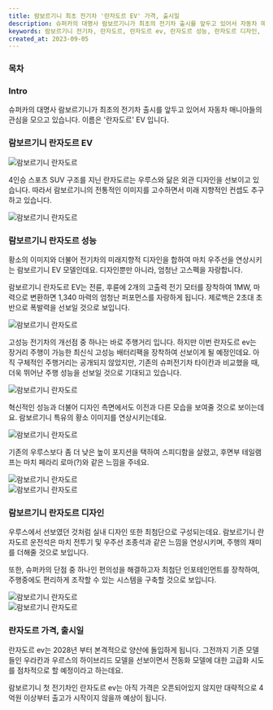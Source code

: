 ```yaml
---
title: 람보르기니 최초 전기차 '란자도르 EV' 가격, 출시일
description: 슈퍼카의 대명사 람보르기니가 최초의 전기차 출시를 앞두고 있어서 자동차 매니아들의 관심을 모으고  있습니다. 이름은 '란자도르' EV 입니다. 4인승 스포츠 SUV 구조를 지닌 란자도르는 우루스와 닮은 외관 디자인을 선보이고 있습니다. 따라서 람보르기니의 전통적인 이미지를 고수하면서 미래 지향적인 컨셉도 추구하고 있습니다.
keywords: 람보르기니 전기차, 란자도르, 란자도르 ev, 란자도르 성능, 란자도르 디자인, 란자도르 가격, 란자도르 출시일
created_at: 2023-09-05
---
```


### 목차

### Intro

슈퍼카의 대명사 람보르기니가 최초의 전기차 출시를 앞두고 있어서 자동차 매니아들의 관심을 모으고 있습니다. 이름은 '란자도르' EV 입니다.

### 람보르기니 란자도르 EV

<Image src='lamborghini-lanzador/01.jpg' alt='람보르기니 란자도르' />

4인승 스포츠 SUV 구조를 지닌 란자도르는 우루스와 닮은 외관 디자인을 선보이고 있습니다. 따라서 람보르기니의 전통적인 이미지를 고수하면서 미래 지향적인 컨셉도 추구하고 있습니다.

<Image src='lamborghini-lanzador/02.jpg' alt='람보르기니 란자도르' />

### 람보르기니 란자도르 성능

황소의 이미지와 더불어 전기차의 미래지향적 디자인을 합하여 마치 우주선을 연상시키는 람보르기니 EV 모델인데요. 디자인뿐만 아니라, 엄청난 고스펙을 자랑합니다.

람보르기니 란자도르 EV는 전륜, 후륜에 2개의 고출력 전기 모터를 장착하여 1MW, 마력으로 변환하면 1,340 마력의 엄청난 퍼포먼스를 자랑하게 됩니다. 제로백은 2초대 초반으로 폭발력을 선보일 것으로 보입니다.

<Image src='lamborghini-lanzador/03.jpg' alt='람보르기니 란자도르' />

고성능 전기차의 개선점 중 하나는 바로 주행거리 입니다. 하지만 이번 란자도르 ev는 장거리 주행이 가능한 최신식 고성능 배터리팩을 장착하여 선보이게 될 예정인데요. 아직 구체적인 주행거리는 공개되지 않았지만, 기존의 슈퍼전기차 타이칸과 비교했을 때, 더욱 뛰어난 주행 성능을 선보일 것으로 기대되고 있습니다.

<Image src='lamborghini-lanzador/04.jpg' alt='람보르기니 란자도르' />

혁신적인 성능과 더불어 디자인 측면에서도 이전과 다른 모습을 보여줄 것으로 보이는데요. 람보르기니 특유의 황소 이미지를 연상시키는데요.

<Image src='lamborghini-lanzador/05.jpg' alt='람보르기니 란자도르' />

기존의 우루스보다 좀 더 낮은 높이 포지션을 택하여 스피디함을 살렸고, 후면부 테일램프는 마치 페라리 로마(?)와 같은 느낌을 주네요.

<Image src='lamborghini-lanzador/06.jpg' alt='람보르기니 란자도르' />
<br />
<Image src='lamborghini-lanzador/07.jpg' alt='람보르기니 란자도르' />

### 람보르기니 란자도르 디자인

우루스에서 선보였던 것처럼 실내 디자인 또한 최첨단으로 구성되는데요. 람보르기니 란자도르 운전석은 마치 전투기 및 우주선 조종석과 같은 느낌을 연상시키며, 주행의 재미를 더해줄 것으로 보입니다.

또한, 슈퍼카의 단점 중 하나인 편의성을 해결하고자 최첨단 인포테인먼트를 장착하여, 주행중에도 편리하게 조작할 수 있는 시스템을 구축할 것으로 보입니다.

<Image src='lamborghini-lanzador/08.jpg' alt='람보르기니 란자도르' />
<br />
<Image src='lamborghini-lanzador/09.jpg' alt='람보르기니 란자도르' />

### 란자도르 가격, 출시일

란자도르 ev는 2028년 부터 본격적으로 양산에 돌입하게 됩니다. 그전까지 기존 모델들인 우라칸과 우르스의 하이브리드 모델을 선보이면서 전동화 모델에 대한 고급화 시도를 점차적으로 할 예정이라고 하는데요.

람보르기니 첫 전기차인 란자도르 ev는 아직 가격은 오픈되어있지 않지만 대략적으로 4억원 이상부터 출고가 시작이지 않을까 예상이 됩니다.

